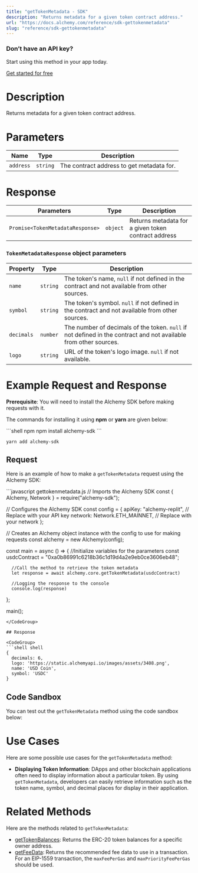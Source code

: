 ```yaml
---
title: "getTokenMetadata - SDK"
description: "Returns metadata for a given token contract address."
url: "https://docs.alchemy.com/reference/sdk-gettokenmetadata"
slug: "reference/sdk-gettokenmetadata"
---
```



### Don’t have an API key?

Start using this method in your app today.

[Get started for free](https://dashboard.alchemy.com/signup/?a=estimateGas)

# Description

Returns metadata for a given token contract address.

# Parameters

| Name      | Type     | Description                               |
| --------- | -------- | ----------------------------------------- |
| `address` | `string` | The contract address to get metadata for. |

# Response

| Parameters                       | Type     | Description                                         |
| -------------------------------- | -------- | --------------------------------------------------- |
| `Promise<TokenMetadataResponse>` | `object` | Returns metadata for a given token contract address |

### `TokenMetadataResponse` object parameters

| Property   | Type     | Description                                                                                                      |
| ---------- | -------- | ---------------------------------------------------------------------------------------------------------------- |
| `name`     | `string` | The token's name, `null` if not defined in the contract and not available from other sources.                    |
| `symbol`   | `string` | The token's symbol. `null` if not defined in the contract and not available from other sources.                  |
| `decimals` | `number` | The number of decimals of the token. `null` if not defined in the contract and not available from other sources. |
| `logo`     | `string` | URL of the token's logo image. `null` if not available.                                                          |

# Example Request and Response

**Prerequisite**: You will need to install the Alchemy SDK before making requests with it.

The commands for installing it using **npm** or **yarn** are given below:

<CodeGroup>
  ```shell npm
  npm install alchemy-sdk
  ```

  ```shell yarn
  yarn add alchemy-sdk
  ```
</CodeGroup>

## Request

Here is an example of how to make a `getTokenMetadata` request using the Alchemy SDK:

<CodeGroup>
  ```javascript gettokenmetadata.js
  // Imports the Alchemy SDK
  const { Alchemy, Network } = require("alchemy-sdk");

  // Configures the Alchemy SDK
  const config = {
      apiKey: "alchemy-replit", // Replace with your API key
      network: Network.ETH_MAINNET, // Replace with your network
  };

  // Creates an Alchemy object instance with the config to use for making requests
  const alchemy = new Alchemy(config);

  const main = async () => {
      //Initialize variables for the parameters
      const usdcContract = "0xa0b86991c6218b36c1d19d4a2e9eb0ce3606eb48";
      
      //Call the method to retrieve the token metadata
      let response = await alchemy.core.getTokenMetadata(usdcContract)

      //Logging the response to the console
      console.log(response)
  };

  main();
  ```
</CodeGroup>

## Response

<CodeGroup>
  ```shell shell
  {
    decimals: 6,
    logo: 'https://static.alchemyapi.io/images/assets/3408.png',
    name: 'USD Coin',
    symbol: 'USDC'
  }
  ```
</CodeGroup>

## Code Sandbox

You can test out the `getTokenMetadata` method using the code sandbox below:

# Use Cases

Here are some possible use cases for the `getTokenMetadata` method:

* **Displaying Token Information**: DApps and other blockchain applications often need to display information about a particular token. By using `getTokenMetadata`, developers can easily retrieve information such as the token name, symbol, and decimal places for display in their application.

# Related Methods

Here are the methods related to `getTokenMetadata`:

* [getTokenBalances](/reference/gettokenbalances): Returns the ERC-20 token balances for a specific owner address.
* [getFeeData](/reference/getfeedata-sdk): Returns the recommended fee data to use in a transaction. For an EIP-1559 transaction, the `maxFeePerGas` and `maxPriorityFeePerGas` should be used.
